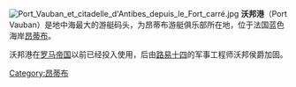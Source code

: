[[File:Port_Vauban_et_citadelle_d'Antibes_depuis_le_Fort_carré.jpg|thumb]]
'''沃邦港'''（Port Vauban）是地中海最大的游艇码头，为昂蒂布游艇俱乐部所在地，位于法国蓝色海岸[[昂蒂布|昂蒂布]]。

沃邦港在[[罗马帝国|罗马帝国]]以前已经投入使用，后由[[路易十四|路易十四]]的军事工程师沃邦侯爵加固。

{{coord|43|35|12|N|7|7|37|E|type:landmark|display=title}}
[[Category:昂蒂布|Category:昂蒂布]]